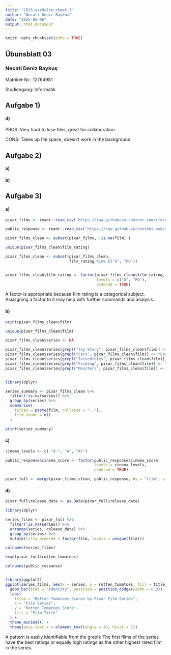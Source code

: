 ```yaml
---
title: "2025-exeRcise-sheet-3"
author: "Necati Deniz Baykus"
date: "2025-06-06"
output: html_document
---
```


```r
knitr::opts_chunk$set(echo = TRUE)
```

## Übunsblatt 03

### Necati Deniz Baykuş

Matrikel-Nr.: 12764981

Studiengang: Informatik

## Aufgabe 1)

#### d)

PROS: Very hard to lose files, great for collaboration

CONS: Takes up file space, doesn't work in the background

## Aufgabe 2)

#### a)


#### b)


## Aufgabe 3)


#### a)

```r
pixar_films <- readr::read_csv('https://raw.githubusercontent.com/rfordatascience/tidytuesday/main/data/2025/2025-03-11/pixar_films.csv')

public_response <- readr::read_csv('https://raw.githubusercontent.com/rfordatascience/tidytuesday/main/data/2025/2025-03-11/public_response.csv')
```

```r
pixar_films_clean <- subset(pixar_films, !is.na(film) )

unique(pixar_films_clean$film_rating)

pixar_films_clean <- subset(pixar_films_clean,
                            film_rating %in% c("G", "PG"))


pixar_films_clean$film_rating <- factor(pixar_films_clean$film_rating,
                                        levels = c("G", "PG"),
                                        ordered = TRUE)

```

A factor is appropriate because film rating is a categorical subject. Assisgning a factor to it may help with further commands and analysis.

#### b)
```r

print(pixar_films_clean$film)

unique(pixar_films_clean$film)

pixar_films_clean$series <- NA

pixar_films_clean$series[grepl("Toy Story", pixar_films_clean$film)] <- "Toy Story"
pixar_films_clean$series[grepl("Cars", pixar_films_clean$film)] <- "Cars"
pixar_films_clean$series[grepl("Incredibles", pixar_films_clean$film)] <- "The Incredibles"
pixar_films_clean$series[grepl("Finding", pixar_films_clean$film)] <- "Finding"
pixar_films_clean$series[grepl("Monsters", pixar_films_clean$film)] <- "Monsters, Inc."


library(dplyr)

series_summary <- pixar_films_clean %>%
  filter(!is.na(series)) %>%
  group_by(series) %>%
  summarise(
    titles = paste(film, collapse = "; "),
    film_count = n()
  )

print(series_summary)

```

#### c)
```r
cinema_levels <- c( "A-", "A", "A+")

public_response$cinema_score <- factor(public_response$cinema_score,
                                       levels = cinema_levels,
                                       ordered = TRUE)

pixar_full <- merge(pixar_films_clean, public_response, by = "film", all.x= TRUE)

```

#### d)
```r

pixar_full$release_date <- as.Date(pixar_full$release_date)

library(dplyr)

series_films <- pixar_full %>%
  filter(!is.na(series)) %>%   
  arrange(series, release_date) %>%
  group_by(series) %>%
  mutate(title_ordered = factor(film, levels = unique(film)))

colnames(series_films)

head(pixar_full$rotten_tomatoes)

colnames(public_response)


library(ggplot2)
ggplot(series_films, aes(x = series, y = rotten_tomatoes, fill = title_ordered)) +
  geom_bar(stat = "identity", position = position_dodge(width = 0.8)) +
  labs(
    title = "Rotten Tomatoes Scores by Pixar Film Series",
    x = "Film Series",
    y = "Rotten Tomatoes Score",
    fill = "Film Title"
  ) +
  theme_minimal() +
  theme(axis.text.x = element_text(angle = 45, hjust = 1))
```

A pattern is easily identifiable from the graph: The first films of the series have the best ratings or equally high ratings as the other highest rated film in the series.

